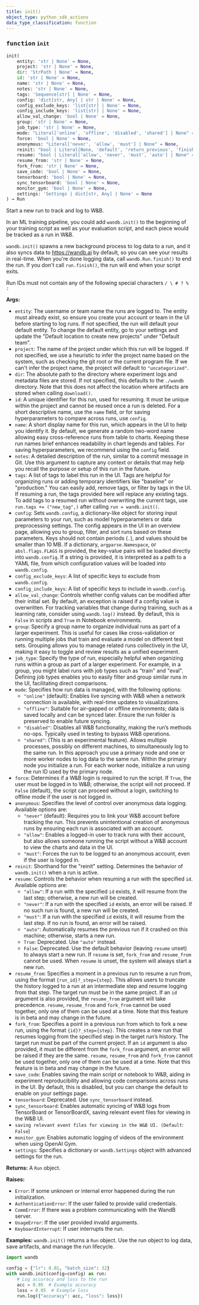 ```yaml
---
title: init()
object_type: python_sdk_actions
data_type_classification: function
---
```


<Card title="View the source code" href="https://github.com/wandb/wandb/blob/main/wandb/sdk/wandb_init.py" icon="github"/>




### <kbd>function</kbd> `init`

```python
init(
    entity: 'str | None' = None,
    project: 'str | None' = None,
    dir: 'StrPath | None' = None,
    id: 'str | None' = None,
    name: 'str | None' = None,
    notes: 'str | None' = None,
    tags: 'Sequence[str] | None' = None,
    config: 'dict[str, Any] | str | None' = None,
    config_exclude_keys: 'list[str] | None' = None,
    config_include_keys: 'list[str] | None' = None,
    allow_val_change: 'bool | None' = None,
    group: 'str | None' = None,
    job_type: 'str | None' = None,
    mode: "Literal['online', 'offline', 'disabled', 'shared'] | None" = None,
    force: 'bool | None' = None,
    anonymous: "Literal['never', 'allow', 'must'] | None" = None,
    reinit: "bool | Literal[None, 'default', 'return_previous', 'finish_previous', 'create_new']" = None,
    resume: "bool | Literal['allow', 'never', 'must', 'auto'] | None" = None,
    resume_from: 'str | None' = None,
    fork_from: 'str | None' = None,
    save_code: 'bool | None' = None,
    tensorboard: 'bool | None' = None,
    sync_tensorboard: 'bool | None' = None,
    monitor_gym: 'bool | None' = None,
    settings: 'Settings | dict[str, Any] | None' = None
) → Run
```

Start a new run to track and log to W&B. 

In an ML training pipeline, you could add `wandb.init()` to the beginning of your training script as well as your evaluation script, and each piece would be tracked as a run in W&B. 

`wandb.init()` spawns a new background process to log data to a run, and it also syncs data to https://wandb.ai by default, so you can see your results in real-time. When you're done logging data, call `wandb.Run.finish()` to end the run. If you don't call `run.finish()`, the run will end when your script exits. 

Run IDs must not contain any of the following special characters `/ \ # ? % :` 



**Args:**
 
 - `entity`:  The username or team name the runs are logged to.  The entity must already exist, so ensure you create your account  or team in the UI before starting to log runs. If not specified, the  run will default your default entity. To change the default entity,  go to your settings and update the  "Default location to create new projects" under "Default team". 
 - `project`:  The name of the project under which this run will be logged.  If not specified, we use a heuristic to infer the project name based  on the system, such as checking the git root or the current program  file. If we can't infer the project name, the project will default to  `"uncategorized"`. 
 - `dir`:  The absolute path to the directory where experiment logs and  metadata files are stored. If not specified, this defaults  to the `./wandb` directory. Note that this does not affect the  location where artifacts are stored when calling `download()`. 
 - `id`:  A unique identifier for this run, used for resuming. It must be unique  within the project and cannot be reused once a run is deleted. For  a short descriptive name, use the `name` field,  or for saving hyperparameters to compare across runs, use `config`. 
 - `name`:  A short display name for this run, which appears in the UI to help  you identify it. By default, we generate a random two-word name  allowing easy cross-reference runs from table to charts. Keeping these  run names brief enhances readability in chart legends and tables. For  saving hyperparameters, we recommend using the `config` field. 
 - `notes`:  A detailed description of the run, similar to a commit message in  Git. Use this argument to capture any context or details that may  help you recall the purpose or setup of this run in the future. 
 - `tags`:  A list of tags to label this run in the UI. Tags are helpful for  organizing runs or adding temporary identifiers like "baseline" or  "production." You can easily add, remove tags, or filter by tags in  the UI.  If resuming a run, the tags provided here will replace any existing  tags. To add tags to a resumed run without overwriting the current  tags, use `run.tags += ("new_tag",)` after calling `run = wandb.init()`. 
 - `config`:  Sets `wandb.config`, a dictionary-like object for storing input  parameters to your run, such as model hyperparameters or data  preprocessing settings.  The config appears in the UI in an overview page, allowing you to  group, filter, and sort runs based on these parameters.  Keys should not contain periods (`.`), and values should be  smaller than 10 MB.  If a dictionary, `argparse.Namespace`, or `absl.flags.FLAGS` is  provided, the key-value pairs will be loaded directly into  `wandb.config`.  If a string is provided, it is interpreted as a path to a YAML file,  from which configuration values will be loaded into `wandb.config`. 
 - `config_exclude_keys`:  A list of specific keys to exclude from `wandb.config`. 
 - `config_include_keys`:  A list of specific keys to include in `wandb.config`. 
 - `allow_val_change`:  Controls whether config values can be modified after their  initial set. By default, an exception is raised if a config value is  overwritten. For tracking variables that change during training, such as  a learning rate, consider using `wandb.log()` instead. By default, this  is `False` in scripts and `True` in Notebook environments. 
 - `group`:  Specify a group name to organize individual runs as part of a larger  experiment. This is useful for cases like cross-validation or running  multiple jobs that train and evaluate a model on different test sets.  Grouping allows you to manage related runs collectively in the UI,  making it easy to toggle and review results as a unified experiment. 
 - `job_type`:  Specify the type of run, especially helpful when organizing runs  within a group as part of a larger experiment. For example, in a group,  you might label runs with job types such as "train" and "eval".  Defining job types enables you to easily filter and group similar runs  in the UI, facilitating direct comparisons. 
 - `mode`:  Specifies how run data is managed, with the following options: 
    - `"online"` (default): Enables live syncing with W&B when a network  connection is available, with real-time updates to visualizations. 
    - `"offline"`: Suitable for air-gapped or offline environments; data  is saved locally and can be synced later. Ensure the run folder  is preserved to enable future syncing. 
    - `"disabled"`: Disables all W&B functionality, making the run’s methods  no-ops. Typically used in testing to bypass W&B operations. 
    - `"shared"`: (This is an experimental feature). Allows multiple processes,  possibly on different machines, to simultaneously log to the same run.  In this approach you use a primary node and one or more worker nodes  to log data to the same run. Within the primary node you  initialize a run. For each worker node, initialize a run  using the run ID used by the primary node. 
 - `force`:  Determines if a W&B login is required to run the script. If `True`,  the user must be logged in to W&B; otherwise, the script will not  proceed. If `False` (default), the script can proceed without a login,  switching to offline mode if the user is not logged in. 
 - `anonymous`:  Specifies the level of control over anonymous data logging.  Available options are: 
    - `"never"` (default): Requires you to link your W&B account before  tracking the run. This prevents unintentional creation of anonymous  runs by ensuring each run is associated with an account. 
    - `"allow"`: Enables a logged-in user to track runs with their account,  but also allows someone running the script without a W&B account  to view the charts and data in the UI. 
    - `"must"`: Forces the run to be logged to an anonymous account, even  if the user is logged in. 
 - `reinit`:  Shorthand for the "reinit" setting. Determines the behavior of  `wandb.init()` when a run is active. 
 - `resume`:  Controls the behavior when resuming a run with the specified `id`.  Available options are: 
    - `"allow"`: If a run with the specified `id` exists, it will resume  from the last step; otherwise, a new run will be created. 
    - `"never"`: If a run with the specified `id` exists, an error will  be raised. If no such run is found, a new run will be created. 
    - `"must"`: If a run with the specified `id` exists, it will resume  from the last step. If no run is found, an error will be raised. 
    - `"auto"`: Automatically resumes the previous run if it crashed on  this machine; otherwise, starts a new run. 
    - `True`: Deprecated. Use `"auto"` instead. 
    - `False`: Deprecated. Use the default behavior (leaving `resume`  unset) to always start a new run.  If `resume` is set, `fork_from` and `resume_from` cannot be  used. When `resume` is unset, the system will always start a new run. 
 - `resume_from`:  Specifies a moment in a previous run to resume a run from,  using the format `{run_id}?_step={step}`. This allows users to truncate  the history logged to a run at an intermediate step and resume logging  from that step. The target run must be in the same project.  If an `id` argument is also provided, the `resume_from` argument will  take precedence.  `resume`, `resume_from` and `fork_from` cannot be used together, only  one of them can be used at a time.  Note that this feature is in beta and may change in the future. 
 - `fork_from`:  Specifies a point in a previous run from which to fork a new  run, using the format `{id}?_step={step}`. This creates a new run that  resumes logging from the specified step in the target run’s history.  The target run must be part of the current project.  If an `id` argument is also provided, it must be different from the  `fork_from` argument, an error will be raised if they are the same.  `resume`, `resume_from` and `fork_from` cannot be used together, only  one of them can be used at a time.  Note that this feature is in beta and may change in the future. 
 - `save_code`:  Enables saving the main script or notebook to W&B, aiding in  experiment reproducibility and allowing code comparisons across runs in  the UI. By default, this is disabled, but you can change the default to  enable on your settings page. 
 - `tensorboard`:  Deprecated. Use `sync_tensorboard` instead. 
 - `sync_tensorboard`:  Enables automatic syncing of W&B logs from TensorBoard  or TensorBoardX, saving relevant event files for viewing in the W&B UI. 
 - `saving relevant event files for viewing in the W&B UI. (Default`:  `False`) 
 - `monitor_gym`:  Enables automatic logging of videos of the environment when  using OpenAI Gym. 
 - `settings`:  Specifies a dictionary or `wandb.Settings` object with advanced  settings for the run. 



**Returns:**
 A `Run` object. 



**Raises:**
 
 - `Error`:  If some unknown or internal error happened during the run  initialization. 
 - `AuthenticationError`:  If the user failed to provide valid credentials. 
 - `CommError`:  If there was a problem communicating with the WandB server. 
 - `UsageError`:  If the user provided invalid arguments. 
 - `KeyboardInterrupt`:  If user interrupts the run. 



**Examples:**
 `wandb.init()` returns a `Run` object. Use the run object to log data, save artifacts, and manage the run lifecycle. 

```python
import wandb

config = {"lr": 0.01, "batch_size": 32}
with wandb.init(config=config) as run:
    # Log accuracy and loss to the run
    acc = 0.95  # Example accuracy
    loss = 0.05  # Example loss
    run.log({"accuracy": acc, "loss": loss})
``` 
